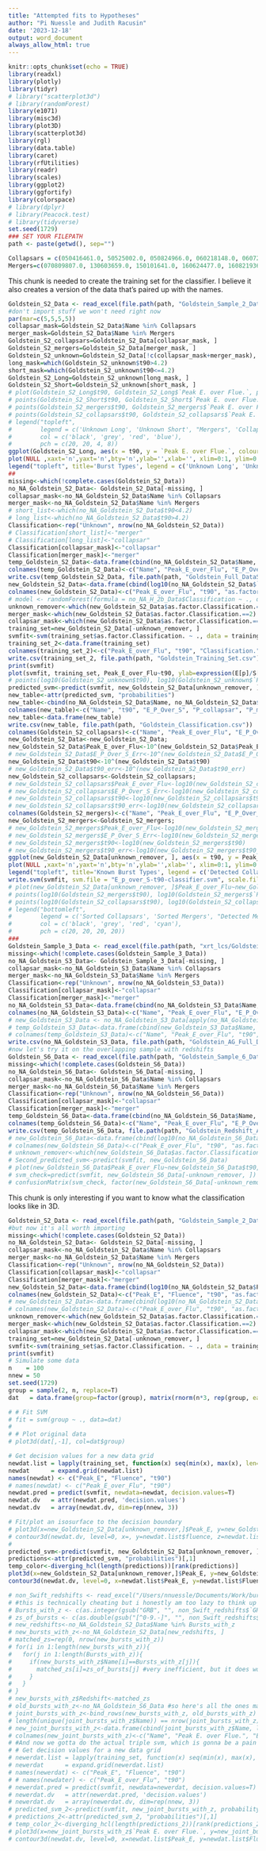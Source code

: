 ```yaml
---
title: "Attempted fits to Hypotheses"
author: "Pi Nuessle and Judith Racusin"
date: '2023-12-18'
output: word_document
always_allow_html: true
---
```


```r
knitr::opts_chunk$set(echo = TRUE)
library(readxl)
library(plotly)
library(tidyr)
# library("scatterplot3d")
# library(randomForest)
library(e1071)
library(misc3d)
library(plot3D)
library(scatterplot3d)
library(rgl)
library(data.table)
library(caret)
library(rfUtilities)
library(readr)
library(scales)
library(ggplot2)
library(ggfortify)
library(colorspace)
# library(dplyr)
# library(Peacock.test)
# library(tidyverse)
set.seed(1729)
### SET YOUR FILEPATH
path <- paste(getwd(), sep="")
```

```r
Collapsars = c(050416461.0, 50525002.0, 050824966.0, 060218148.0, 060729800.0, 060904104.0, 070419447.0, 071025172.0, 071112772.0, 080319258.0, 081007224.0, 090618353.0, 091127976.0, 100316531.0, 100418882.0, 101219686.0, 101225776.0, 111209300.0, 111211928.0, 111228656.0, 120422300.0, 120714888.0, 120729455.0, 130215063.0, 130427324.0, 130702003.0, 130831544.0, 140206303.0, 140606133.0, 150818483.0, 161219783.0, 161228552.0, 171010792.0, 171205306.0, 180720598.0, 180728728.0, 190114872.0, 190829830.0, 200826187.0, 210210083.0, 211023545.0, 221009553.0, 200826187.0, 150210935.0)
Mergers=c(070809807.0, 130603659.0, 150101641.0, 160624477.0, 160821936.0, 170817528.0, 200522487.0, 060614530.0, 111005336.0, 120304248.0, 211211549.0, 230307655.0, 050509166.0, 050709942.0, 051210240.0, 070714207.0, 071227842.0, 080503518.0, 080905499.0, 090515198.0, 160303454.0)
```

This chunk is needed to create the training set for the classifier. I believe it also creates a version of the data that's paired up with the names.
```r
Goldstein_S2_Data <- read_excel(file.path(path, "Goldstein_Sample_2_Data.xlsx"), col_types = c("skip", "numeric", "numeric", "numeric", "numeric", "numeric", "numeric", "numeric", "numeric", "numeric", "numeric")) [-c(3), ]
#don't import stuff we won't need right now
par(mar=c(5,5,5,5))
collapsar_mask=Goldstein_S2_Data$Name %in% Collapsars
merger_mask=Goldstein_S2_Data$Name %in% Mergers
Goldstein_S2_collapsars=Goldstein_S2_Data[collapsar_mask, ]
Goldstein_S2_mergers=Goldstein_S2_Data[merger_mask, ]
Goldstein_S2_unknown=Goldstein_S2_Data[!c(collapsar_mask+merger_mask), ]
long_mask=which(Goldstein_S2_unknown$t90>4.2)
short_mask=which(Goldstein_S2_unknown$t90<=4.2)
Goldstein_S2_Long=Goldstein_S2_unknown[long_mask, ]
Goldstein_S2_Short=Goldstein_S2_unknown[short_mask, ]
# plot(Goldstein_S2_Long$t90, Goldstein_S2_Long$`Peak E. over Flue.`, pch=20, ylab=expression(E[p]/S[prompt]~' 10kev-10MeV ('~erg ~ cm^{2} ~ erg^{-1} ~ ', GBM)'), xlab='t90 (s, GBM)', log="xy", xlim=c(1e-2, 1e3))
# points(Goldstein_S2_Short$t90, Goldstein_S2_Short$`Peak E. over Flue.`, pch=20, col='grey')
# points(Goldstein_S2_mergers$t90, Goldstein_S2_mergers$`Peak E. over Flue.`, pch=4, col='red')
# points(Goldstein_S2_collapsars$t90, Goldstein_S2_collapsars$`Peak E. over Flue.`, pch=8, col='blue')
# legend("topleft",
#        legend = c('Unknown Long', 'Unknown Short', "Mergers", 'Collapsars'),
#        col = c('black', 'grey', 'red', 'blue'),
#        pch = c(20, 20, 4, 8))
ggplot(Goldstein_S2_Long, aes(x = t90, y = `Peak E. over Flue.`, colour = runif(1, 0, 1)))+geom_point(size = 1)+ylab(expression(E[p]/S[prompt]~' 10kev-10MeV ('~keV ~ cm^{2} ~ erg^{-1} ~ ', GBM)'))+xlab('t90 (s, GBM)')+geom_point(data = Goldstein_S2_Short, color = "grey")+scale_colour_gradient2(low = "black",mid ="black", high = "black",  midpoint = 0.5, name="Burst Types")+geom_point(data = Goldstein_S2_mergers, pch=4, color = "red")+geom_point(data = Goldstein_S2_collapsars, pch=8, color ='blue')+scale_y_log10(labels = trans_format("log10", math_format(10^.x)))+scale_x_log10(labels = trans_format("log10", math_format(10^.x)))
plot(NULL ,xaxt='n',yaxt='n',bty='n',ylab='',xlab='', xlim=0:1, ylim=0:1)
legend("topleft", title='Burst Types', legend = c('Unknown Long', 'Unknown Short', "Mergers", 'Collapsars'), col = c('black', 'grey', 'red', 'blue'), pch = c(20, 20, 4, 8))
##
missing<-which(!complete.cases(Goldstein_S2_Data))
no_NA_Goldstein_S2_Data<- Goldstein_S2_Data[-missing, ]
collapsar_mask<-no_NA_Goldstein_S2_Data$Name %in% Collapsars
merger_mask<-no_NA_Goldstein_S2_Data$Name %in% Mergers
# short_list<-which(no_NA_Goldstein_S2_Data$t90<4.2)
# long_list<-which(no_NA_Goldstein_S2_Data$t90>4.2)
Classification<-rep("Unknown", nrow(no_NA_Goldstein_S2_Data))
# Classification[short_list]<-"merger"
# Classification[long_list]<-"collapsar" 
Classification[collapsar_mask]<-"collapsar"
Classification[merger_mask]<-"merger"
temp_Goldstein_S2_Data<-data.frame(cbind(no_NA_Goldstein_S2_Data$Name, log10(no_NA_Goldstein_S2_Data$`Peak E. over Flue.`), log10(no_NA_Goldstein_S2_Data$E_P_Over_S_Err), log10(no_NA_Goldstein_S2_Data$t90), log10(no_NA_Goldstein_S2_Data$t90_err), log10(no_NA_Goldstein_S2_Data$Peak_E), log10(no_NA_Goldstein_S2_Data$Peak_E_Err), log10(no_NA_Goldstein_S2_Data$Fluence), log10(no_NA_Goldstein_S2_Data$Fluence_Err), Classification))
colnames(temp_Goldstein_S2_Data)<-c("Name", "Peak_E_over_Flu", "E_P_Over_S_Err", "t90", "t90_err", "Peak_E", "Peak_E_Err", "Fluence", "Fluence_Err", "Classification.")
write.csv(temp_Goldstein_S2_Data, file.path(path, "Goldstein_Full_DataSet_W_Name.csv"))
new_Goldstein_S2_Data<-data.frame(cbind(log10(no_NA_Goldstein_S2_Data$`Peak E. over Flue.`), log10(no_NA_Goldstein_S2_Data$t90), as.factor(Classification)))
colnames(new_Goldstein_S2_Data)<-c("Peak_E_over_Flu", "t90", "as.factor.Classification.")
# model <- randomForest(formula = no_NA_H_2b_Data$Classification ~ ., data = no_NA_H_2b_Data)
unknown_remover<-which(new_Goldstein_S2_Data$as.factor.Classification.==3)
merger_mask<-which(new_Goldstein_S2_Data$as.factor.Classification.==2)
collapsar_mask<-which(new_Goldstein_S2_Data$as.factor.Classification.==1)
training_set=new_Goldstein_S2_Data[-unknown_remover, ]
svmfit<-svm(training_set$as.factor.Classification. ~ ., data = training_set, type = "C-classification", cost = 1.0, kernel = "sigmoid", probability=TRUE)
training_set_2<-data.frame(training_set)
colnames(training_set_2)<-c("Peak_E_over_Flu", "t90", "Classification.")
write.csv(training_set_2, file.path(path, "Goldstein_Training_Set.csv"))
print(svmfit)
plot(svmfit, training_set, Peak_E_over_Flu~t90, ylab=expression(E[p]/S[prompt]~' 10kev-10MeV ('~erg ~ cm^{2} ~ erg^{-1} ~ ', GBM)'), xlab='t90 (s, GBM)', log="xy")
# points(log10(Goldstein_S2_unknown$t90), log10(Goldstein_S2_unknown$`Peak E. over Flue.`))
predicted_svm<-predict(svmfit, new_Goldstein_S2_Data[unknown_remover, ], probability=TRUE)
new_table<-attr(predicted_svm, "probabilities")
new_table<-cbind(no_NA_Goldstein_S2_Data$Name, no_NA_Goldstein_S2_Data$t90, no_NA_Goldstein_S2_Data$`Peak E. over Flue.`, new_table)
colnames(new_table)<-c("Name", "t90", "E_P_Over_S", "P_collapsar", "P_merger")
new_table<-data.frame(new_table)
write.csv(new_table, file.path(path, "Goldstein_Classification.csv"))
colnames(Goldstein_S2_collapsars)<-c("Name", "Peak_E_over_Flu", "E_P_Over_S_Err", "`Hardness Ratio`", "t90", "t90_err")
new_Goldstein_S2_Data<-new_Goldstein_S2_Data;
new_Goldstein_S2_Data$Peak_E_over_Flu<-10^(new_Goldstein_S2_Data$Peak_E_over_Flu)
# new_Goldstein_S2_Data$E_P_Over_S_Err<-10^(new_Goldstein_S2_Data$E_P_Over_S_Err)
new_Goldstein_S2_Data$t90<-10^(new_Goldstein_S2_Data$t90)
# new_Goldstein_S2_Data$t90_err<-10^(new_Goldstein_S2_Data$t90_err)
new_Goldstein_S2_collapsars<-Goldstein_S2_collapsars;
# new_Goldstein_S2_collapsars$Peak_E_over_Flu<-log10(new_Goldstein_S2_collapsars$Peak_E_over_Flu)
# new_Goldstein_S2_collapsars$E_P_Over_S_Err<-log10(new_Goldstein_S2_collapsars$E_P_Over_S_Err)
# new_Goldstein_S2_collapsars$t90<-log10(new_Goldstein_S2_collapsars$t90)
# new_Goldstein_S2_collapsars$t90_err<-log10(new_Goldstein_S2_collapsars$t90_err)
colnames(Goldstein_S2_mergers)<-c("Name", "Peak_E_over_Flu", "E_P_Over_S_Err", "`Hardness Ratio`", "t90", "t90_err")
new_Goldstein_S2_mergers<-Goldstein_S2_mergers;
# new_Goldstein_S2_mergers$Peak_E_over_Flu<-log10(new_Goldstein_S2_mergers$Peak_E_over_Flu)
# new_Goldstein_S2_mergers$E_P_Over_S_Err<-log10(new_Goldstein_S2_mergers$E_P_Over_S_Err)
# new_Goldstein_S2_mergers$t90<-log10(new_Goldstein_S2_mergers$t90)
# new_Goldstein_S2_mergers$t90_err<-log10(new_Goldstein_S2_mergers$t90_err)
ggplot(new_Goldstein_S2_Data[unknown_remover, ], aes(x = t90, y = Peak_E_over_Flu, colour = attr(predicted_svm, "probabilities")[,1])) +geom_point(size = 1)+ylab(expression(E[p]/S[prompt]~' 10kev-10MeV ('~keV ~ cm^{2} ~ erg^{-1} ~ ', GBM)'))+xlab('t90 (s, GBM)')+scale_colour_gradient2(low = "grey",mid =muted("blue"), high = "black",  midpoint = 0.5, name="Inferred Collapsar\n Probability")+geom_point(data = new_Goldstein_S2_mergers, color = "red")+geom_point(data = new_Goldstein_S2_collapsars, color = "cyan")+scale_y_log10(labels = trans_format("log10", math_format(10^.x)))+scale_x_log10(labels = trans_format("log10", math_format(10^.x)))
plot(NULL ,xaxt='n',yaxt='n',bty='n',ylab='',xlab='', xlim=0:1, ylim=0:1)
legend("topleft", title='Known Burst Types', legend = c('Detected Collapsar', 'Detected Merger'), col = c( 'cyan', 'red'),  pch = c(20, 20))
write.svm(svmfit, svm.file = "E_p_over_S-t90-classifier.svm", scale.file = "E_p_over_S-t90-classifier.scale")
# plot(new_Goldstein_S2_Data[unknown_remover, ]$Peak_E_over_Flu~new_Goldstein_S2_Data[unknown_remover, ]$t90, ylab=expression(E[p]/S[prompt]~' 10kev-10MeV ('~erg ~ cm^{2} ~ erg^{-1} ~ ', GBM)'), xlab='t90 (s, GBM)', col=attr(predicted_svm, "probabilities")[,1], pch=20)
# points(log10(Goldstein_S2_mergers$t90), log10(Goldstein_S2_mergers$`Peak E. over Flue.`), pch=4, col='#09622A')
# points(log10(Goldstein_S2_collapsars$t90), log10(Goldstein_S2_collapsars$`Peak E. over Flue.`), pch=8, col='blue')
# legend("bottomleft",
#        legend = c('Sorted Collapsars', 'Sorted Mergers', "Detected Mergers", 'Detected Collapsars'),
#        col = c('black', 'grey', 'red', 'cyan'),
#        pch = c(20, 20, 20, 20))
###
Goldstein_Sample_3_Data <- read_excel(file.path(path, "xrt_lcs/Goldstein_Sample_3_Data.xlsx"), col_types = c("skip", "numeric", "numeric", "numeric", "numeric", "numeric", "numeric", "numeric", "numeric", "numeric", "numeric", "numeric", "numeric"))
missing<-which(!complete.cases(Goldstein_Sample_3_Data))
no_NA_Goldstein_S3_Data<- Goldstein_Sample_3_Data[-missing, ]
collapsar_mask<-no_NA_Goldstein_S3_Data$Name %in% Collapsars
merger_mask<-no_NA_Goldstein_S3_Data$Name %in% Mergers
Classification<-rep("Unknown", nrow(no_NA_Goldstein_S3_Data))
Classification[collapsar_mask]<-"collapsar"
Classification[merger_mask]<-"merger"
no_NA_Goldstein_S3_Data<-data.frame(cbind(no_NA_Goldstein_S3_Data$Name, log10(no_NA_Goldstein_S3_Data$`Peak E. over Flue.`), log10(no_NA_Goldstein_S3_Data$E_P_Over_S_Err), log10(no_NA_Goldstein_S3_Data$`Hardness Ratio`), log10(no_NA_Goldstein_S3_Data$t90), log10(no_NA_Goldstein_S3_Data$t90_err), log10(no_NA_Goldstein_S3_Data$Peak_E), log10(no_NA_Goldstein_S3_Data$Peak_E_Err), log10(no_NA_Goldstein_S3_Data$Fluence), log10(no_NA_Goldstein_S3_Data$Fluence_Err), log10(no_NA_Goldstein_S3_Data$AG_fluence), log10(no_NA_Goldstein_S3_Data$AG_fluence_err), as.factor(Classification)))
colnames(no_NA_Goldstein_S3_Data)<-c("Name", "Peak_E_over_Flu", "E_P_Over_S_Err", "Hardness Ratio", "t90", "t90_err", "Peak_E", "Peak_E_err", "Fluence", "Fluence_Err", "AG_fluence", "AG_fluence_err", "Classification.")
# new_Goldstein_S3_Data <- no_NA_Goldstein_S3_Data[apply(no_NA_Goldstein_S3_Data> -19, 1, all),]
# temp_Goldstein_S3_Data<-data.frame(cbind(new_Goldstein_S3_Data$Name, new_Goldstein_S3_Data$`Peak E. over Flue.`, new_Goldstein_S3_Data$t90,new_Goldstein_S3_Data$Peak_E, new_Goldstein_S3_Data$Fluence, new_Goldstein_S3_Data$AG_fluence, new_Goldstein_S3_Data$as.factor.Classification.))
# colnames(temp_Goldstein_S3_Data)<-c("Name", "Peak_E_over_Flu", "t90",  "Peak_E", "Fluence", "AG_fluence", "Classification.")
write.csv(no_NA_Goldstein_S3_Data, file.path(path, "Goldstein_AG_Full_DataSet_W_Name.csv"))
#now let's try it on the overlapping sample with redshifts
Goldstein_S6_Data <- read_excel(file.path(path, "Goldstein_Sample_6_Data.xlsx"), col_types = c("skip", "numeric", "numeric", "numeric", "numeric", "numeric", "numeric", "numeric", "numeric", "numeric", "numeric", "numeric"))
missing<-which(!complete.cases(Goldstein_S6_Data))
no_NA_Goldstein_S6_Data<- Goldstein_S6_Data[-missing, ]
collapsar_mask<-no_NA_Goldstein_S6_Data$Name %in% Collapsars
merger_mask<-no_NA_Goldstein_S6_Data$Name %in% Mergers
Classification<-rep("Unknown", nrow(no_NA_Goldstein_S6_Data))
Classification[collapsar_mask]<-"collapsar"
Classification[merger_mask]<-"merger"
temp_Goldstein_S6_Data<-data.frame(cbind(no_NA_Goldstein_S6_Data$Name, log10(no_NA_Goldstein_S6_Data$`Peak E. over Flue.`),  log10(no_NA_Goldstein_S6_Data$E_P_Over_S_Err), log10(no_NA_Goldstein_S6_Data$t90), log10(no_NA_Goldstein_S6_Data$t90_err), log10(no_NA_Goldstein_S6_Data$Peak_E), log10(no_NA_Goldstein_S6_Data$Peak_E_Err), log10(no_NA_Goldstein_S6_Data$Fluence), log10(no_NA_Goldstein_S6_Data$Fluence_Err), Classification, no_NA_Goldstein_S6_Data$Redshift))
colnames(temp_Goldstein_S6_Data)<-c("Name", "Peak_E_over_Flu", "E_P_Over_S_Err", "t90", "t90_err", "Peak_E", "Peak_E_Err", "Fluence", "Fluence_Err", "Classification.", "Redshift")
write.csv(temp_Goldstein_S6_Data, file.path(path, "Goldstein_Redshift_AG_Full_DataSet_W_Name.csv"))
# new_Goldstein_S6_Data<-data.frame(cbind(log10(no_NA_Goldstein_S6_Data$`Peak E. over Flue.`), log10(no_NA_Goldstein_S6_Data$t90), as.factor(Classification)))
# colnames(new_Goldstein_S6_Data)<-c("Peak_E_over_Flu", "t90", "as.factor.Classification.")
# unknown_remover<-which(new_Goldstein_S6_Data$as.factor.Classification.==3)
# Second_predicted_svm<-predict(svmfit, new_Goldstein_S6_Data)
# plot(new_Goldstein_S6_Data$Peak_E_over_Flu~new_Goldstein_S6_Data$t90, ylab=expression(E[p]/S[prompt]~' 10kev-10MeV ('~erg ~ cm^{2} ~ erg^{-1} ~ ', GBM)'), xlab='t90 (s, GBM)', col=Second_predicted_svm, pch=20)
# svm_check=predict(svmfit, new_Goldstein_S6_Data[-unknown_remover, ])
# confusionMatrix(svm_check, factor(new_Goldstein_S6_Data[-unknown_remover, ]$as.factor.Classification.), dnn = c("Prediction", "Reference"))
```

This chunk is only interesting if you want to know what the classification looks like in 3D.
```r
Goldstein_S2_Data <- read_excel(file.path(path, "Goldstein_Sample_2_Data.xlsx"),col_types = c("skip", "numeric", "numeric", "numeric", "numeric", "numeric", "numeric", "numeric", "numeric", "numeric", "numeric"))
#but now it's all worth importing
missing<-which(!complete.cases(Goldstein_S2_Data))
no_NA_Goldstein_S2_Data<- Goldstein_S2_Data[-missing, ]
collapsar_mask<-no_NA_Goldstein_S2_Data$Name %in% Collapsars
merger_mask<-no_NA_Goldstein_S2_Data$Name %in% Mergers
Classification<-rep("Unknown", nrow(no_NA_Goldstein_S2_Data))
Classification[collapsar_mask]<-"collapsar"
Classification[merger_mask]<-"merger"
new_Goldstein_S2_Data<-data.frame(cbind(log10(no_NA_Goldstein_S2_Data$Peak_E), log10(no_NA_Goldstein_S2_Data$Fluence), log10(no_NA_Goldstein_S2_Data$t90), as.factor(Classification)))
colnames(new_Goldstein_S2_Data)<-c("Peak_E", "Fluence", "t90", "as.factor.Classification.")
# new_Goldstein_S2_Data<-data.frame(cbind(log10(no_NA_Goldstein_S2_Data$`Peak E. over Flue.`), log10(no_NA_Goldstein_S2_Data$t90), as.factor(Classification)))
# colnames(new_Goldstein_S2_Data)<-c("Peak_E_over_Flu", "t90", "as.factor.Classification.")
unknown_remover<-which(new_Goldstein_S2_Data$as.factor.Classification.==3)
merger_mask<-which(new_Goldstein_S2_Data$as.factor.Classification.==2)
collapsar_mask<-which(new_Goldstein_S2_Data$as.factor.Classification.==1)
training_set=new_Goldstein_S2_Data[-unknown_remover, ]
svmfit<-svm(training_set$as.factor.Classification. ~ ., data = training_set, type = "C-classification", cost = 1.0, kernel = "sigmoid", probability=TRUE)
print(svmfit)
# Simulate some data
n    = 100
nnew = 50
set.seed(1729)
group = sample(2, n, replace=T)
dat   = data.frame(group=factor(group), matrix(rnorm(n*3, rep(group, each=3)), ncol=3, byrow=T))

# # Fit SVM
# fit = svm(group ~ ., data=dat)
# 
# # Plot original data
# plot3d(dat[,-1], col=dat$group)

# Get decision values for a new data grid
newdat.list = lapply(training_set, function(x) seq(min(x), max(x), len=nnew))
newdat      = expand.grid(newdat.list)
names(newdat) <- c("Peak_E", "Fluence", "t90")
# names(newdat) <- c("Peak_E_over_Flu", "t90")
newdat.pred = predict(svmfit, newdata=newdat, decision.values=T)
newdat.dv   = attr(newdat.pred, 'decision.values')
newdat.dv   = array(newdat.dv, dim=rep(nnew, 3))

# Fit/plot an isosurface to the decision boundary
# plot3d(x=new_Goldstein_S2_Data[unknown_remover,]$Peak_E, y=new_Goldstein_S2_Data[unknown_remover,]$fluence, z=new_Goldstein_S2_Data[unknown_remover,]$t90, ylab="Prompt Fluence, 10 keV-1 MeV (erg cm^-2, GBM)", xlab=paste(strwrap("Prompt Peak Energy, 10 keV-1 MeV keV, GBM)", width = 25), collapse = "\n"), zlab="t90 (s, GBM)")
# contour3d(newdat.dv, level=0, x=, y=newdat.list$fluence, z=newdat.list$t90, add=T)
#
predicted_svm<-predict(svmfit, new_Goldstein_S2_Data[unknown_remover, ], probability=TRUE)
predictions<-attr(predicted_svm, "probabilities")[,1]
temp_color<-diverging_hcl(length(predictions))[rank(predictions)]
plot3d(x=new_Goldstein_S2_Data[unknown_remover,]$Peak_E, y=new_Goldstein_S2_Data[unknown_remover,]$Fluence, z=new_Goldstein_S2_Data[unknown_remover,]$t90, ylab="Prompt Fluence, 10 keV-1 MeV (erg cm^-2, GBM)", xlab=paste(strwrap("Prompt Peak Energy, 10 keV-1 MeV (keV, GBM)", width = 25), collapse = "\n"), zlab="t90 (s, GBM)", col = temp_color)
contour3d(newdat.dv, level=0, x=newdat.list$Peak_E, y=newdat.list$Fluence, z=newdat.list$t90, add=T)

# non_Swift_redshifts <- read_excel("/Users/nnuessle/Documents/Work/burst_matching_algorithm/actual_paper/prompt-and-afterglow-matching/edited_non_Swift_redshifts.xlsx", col_types = c("skip", "skip", "skip", "skip", "text", "skip", "skip", "skip", "skip", "skip", "skip", "skip", "skip", "text"))
# #this is technically cheating but i honestly am too lazy to think up a better idea
# Bursts_with_z <- c(as.integer(gsub("GRB", "", non_Swift_redshifts$`GRB Name`))) #this removes every time it says "GRB" in a GRB name
# zs_of_bursts <- c(as.double(gsub("[^0-9.-]", "", non_Swift_redshifts$zc))) #and this removes anything non-numeric from the redshift, since I didn't remember seeing any pairs or ranges. There are a number of upper limits that will get lost though (I mean, the value is preserved, but the fact that it's an upper limit is not).
# new_redshifts<-no_NA_Goldstein_S2_Data$Name %in% Bursts_with_z
# new_bursts_with_z<-no_NA_Goldstein_S2_Data[new_redshifts, ]
# matched_zs=rep(0, nrow(new_bursts_with_z))
# for(i in 1:length(new_bursts_with_z)){
#   for(j in 1:length(Bursts_with_z)){
#     if(new_bursts_with_z$Name[i]==Bursts_with_z[j]){
#       matched_zs[i]=zs_of_bursts[j] #very inefficient, but it does work
#     }
#   }
# }
# new_bursts_with_z$Redshift<-matched_zs
# old_bursts_with_z<-no_NA_Goldstein_S6_Data #so here's all the ones matched using sweeft
# joint_bursts_with_z<-bind_rows(new_bursts_with_z, old_bursts_with_z) #and we glue them together
# length(unique(joint_bursts_with_z$Name)) == nrow(joint_bursts_with_z) #this just verifies that every burst isn't a repeat of any other one--you want it to return true
# new_joint_bursts_with_z<-data.frame(cbind(joint_bursts_with_z$Name, log10(joint_bursts_with_z$`Peak E. over Flue.`), log10(joint_bursts_with_z$E_P_Over_S_Err), log10(joint_bursts_with_z$`Hardness Ratio`), log10(joint_bursts_with_z$t90/(1+joint_bursts_with_z$Redshift)), log10(joint_bursts_with_z$t90_err), log10(joint_bursts_with_z$Peak_E/(1+joint_bursts_with_z$Redshift)), log10(joint_bursts_with_z$Peak_E_Err), log10(joint_bursts_with_z$Fluence), log10(joint_bursts_with_z$Fluence_Err), joint_bursts_with_z$Redshift))
# colnames(new_joint_bursts_with_z)<-c("Name", "Peak E. over Flue.", "E_P_Over_S_Err", "Hardness Ratio", "t90", "t90_err", "Peak_E", "Peak_E_err", "Fluence", "Fluence_Err", "Redshift")
# #And now we gotta do the actual triple svm, which is gonna be a pain and a half.
# # Get decision values for a new data grid
# newerdat.list = lapply(training_set, function(x) seq(min(x), max(x), len=nnew))
# newerdat      = expand.grid(newerdat.list)
# names(newerdat) <- c("Peak_E", "Fluence", "t90")
# # names(newdater) <- c("Peak_E_over_Flu", "t90")
# newerdat.pred = predict(svmfit, newdata=newerdat, decision.values=T)
# newerdat.dv   = attr(newerdat.pred, 'decision.values')
# newerdat.dv   = array(newerdat.dv, dim=rep(nnew, 3))
# predicted_svm_2<-predict(svmfit, new_joint_bursts_with_z, probability=TRUE)
# predictions_2<-attr(predicted_svm_2, "probabilities")[,1]
# temp_color_2<-diverging_hcl(length(predictions_2))[rank(predictions_2)]
# plot3d(x=new_joint_bursts_with_z$`Peak E. over Flue.`, y=new_joint_bursts_with_z$t90, z=new_joint_bursts_with_z$Redshift, ylab="t90 (s, GBM)", xlab=expression('Prompt Peak Energy over Fluence, 10 keV-1 MeV ('~keV ~ cm^{2}~ erg^{-1}~', GBM)'), zlab="Redshift, various", col = temp_color_2)
# contour3d(newdat.dv, level=0, x=newdat.list$Peak_E, y=newdat.list$Fluence, z=newdat.list$t90, add=T)
```